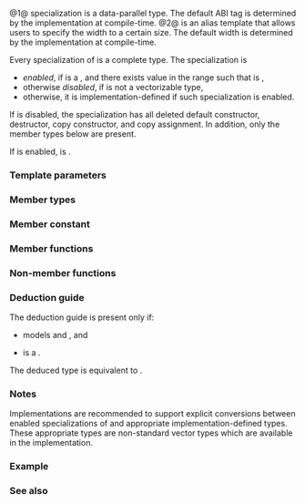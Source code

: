 {{cpp/title|basic_simd|simd}}
{{cpp/numeric/simd/basic_simd/navbar}}
{{dcl begin}}
{{dcl header|simd}}
{{dcl|num=1|since=c++26|1=
template&lt; class T, class Abi = /*native-abi*/&lt;T&gt; &gt;
class basic_simd;
}}
{{dcl|num=2|since=c++26|1=
template&lt; class T, /*simd-size-type*/ N = /*simd-size-v*/&lt;T, /*native-abi*/&lt;T&gt;&gt; &gt;
using simd = basic_simd&lt;T, /*deduce-abi-t*/&lt;T, N&gt;&gt;;
}}
{{dcl end}}

@1@ {{tt|std::basic_simd}} specialization is a data-parallel type. The default ABI tag is determined by the implementation at compile-time.
@2@ {{tt|std::simd}} is an alias template that allows users to specify the width to a certain size. The default width is determined by the implementation at compile-time.

Every specialization of {{tt|basic_simd}} is a complete type. The specialization is
* ''enabled'', if {{tt|T}} is a {{rlp|/#vectorizable types|vectorizable type}}, and there exists value {{tt|M}} in the range {{closed range|1|64}} such that {{tt|Abi}} is {{box/core|{{lti|cpp/numeric/simd#deduce-abi-t|deduce-abi-t}}{{c/core|&lt;T, M&gt;}}}},
* otherwise ''disabled'', if {{tt|T}} is not a vectorizable type,
* otherwise, it is implementation-defined if such specialization is enabled.

If {{c/core|basic_simd&lt;T, Abi&gt;}} is disabled, the specialization has all deleted default constructor, destructor, copy constructor, and copy assignment. In addition, only the member types below are present.

If {{c/core|basic_simd&lt;T, Abi&gt;}} is enabled, {{c/core|basic_simd&lt;T, Abi&gt;}} is {{named req|TriviallyCopyable}}.

===Template parameters===
{{par begin}}
{{par|T|element type; a vectorizable type}}
{{par|Abi|{{rlp|/#ABI tags|tag type}} used to determine the width and storage}}
{{par|N|the width of the data-parallel type; the number of elements}}
{{par end}}

===Member types===
{{dsc begin}}
{{dsc hitem|Type|Definition}}
{{dsc|{{tt|value_type}}|{{tt|T}}}}
{{dsc|{{tt|mask_type}}|{{c/core|std::basic_simd_mask&lt;sizeof(T), Abi&gt;}}}}
{{dsc|{{tt|abi_type}}|{{tt|Abi}}}}
{{dsc end}}

===Member constant===
{{dsc begin}}
{{dsc hitem|Name|Description}}
{{dsc mem sconst|nolink=true|{{dsc small|{{box/core|{{c/core|constexpr std::integral_constant&lt;}}{{lsi|cpp/numeric/simd#simd-size-type}}{{c/core|,}}{{nbspt}}{{lsi|cpp/numeric/simd#simd-size-v}}{{c/core|&lt;T, Abi&gt;&gt;}}}}}} size|the width of {{tt|basic_simd}}}}
{{dsc end}}

===Member functions===
{{dsc begin}}
{{dsc inc|cpp/numeric/simd/basic_simd/dsc constructor}}
{{dsc inc|cpp/numeric/simd/basic_simd/dsc operator_at}}
{{dsc inc|cpp/numeric/simd/basic_simd/dsc operator_mem_arith}}
{{dsc inc|cpp/numeric/simd/basic_simd/dsc operator_mem_arith2}}
{{dsc end}}

===Non-member functions===
{{dsc begin}}
{{dsc inc|cpp/numeric/simd/basic_simd/dsc operator_arith}}
{{dsc inc|cpp/numeric/simd/basic_simd/dsc operator_compound}}
{{dsc inc|cpp/numeric/simd/basic_simd/dsc operator_cmp}}
{{dsc inc|cpp/numeric/simd/basic_simd/dsc simd_select}}
{{dsc end}}

===Deduction guide===
{{ddcl|since=c++26|1=
template&lt; class R, class... Ts &gt;
basic_simd( R&amp;&amp; r, Ts... ) -&gt; /* see below */;
}}
The deduction guide is present only if:
* {{tt|R}} models {{lconcept|contiguous_range}} and {{lconcept|sized_range}}, and
* {{c|ranges::size(r)}} is a {{lt|cpp/language/constant expression}}.

The deduced type is equivalent to {{c/core|std::simd&lt;ranges::range_value_t&lt;R&gt;, ranges::size(r)&gt;}}.

===Notes===
Implementations are recommended to support explicit conversions between enabled specializations of {{tt|basic_simd}} and appropriate implementation-defined types. These appropriate types are non-standard vector types which are available in the implementation.

===Example===
{{example}}

===See also===
{{dsc begin}}
{{dsc inc|cpp/numeric/simd/dsc basic_simd_mask}}
{{dsc inc|cpp/numeric/simd/dsc simd_mask}}
{{dsc inc|cpp/numeric/dsc valarray}}
{{dsc end}}

{{langlinks|zh}}